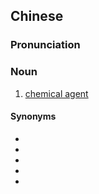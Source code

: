 {{also|化学药剂}}
==Chinese==
{{zh-forms|s=化学药剂|type=22}}

===Pronunciation===
{{zh-pron
|m=huàxué yàojì
|cat=n
}}

===Noun===
{{zh-noun}}

# [[chemical agent]]

====Synonyms====
* {{zh-l|毒劑}}
* {{zh-l|化學劑}}
* {{zh-l|化學試劑}}
* {{zh-l|化學製劑}}
* {{zh-l|化驗劑}}